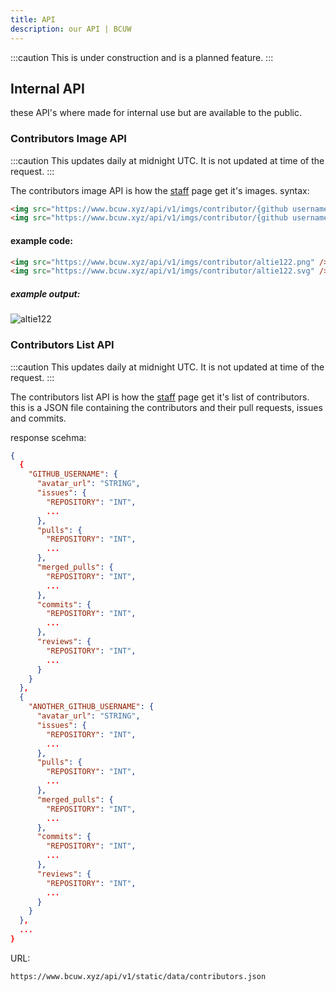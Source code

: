 ```yaml
---
title: API
description: our API | BCUW
---
```


:::caution
This is under construction and is a planned feature.
:::

## Internal API
these API's where made for internal use but are available to the public.

### Contributors Image API
:::caution
This updates daily at midnight UTC. It is not updated at time of the request.
:::

The contributors image API is how the [staff](/contributing/staff) page get it's images.
syntax:

```html title="example.html"
<img src="https://www.bcuw.xyz/api/v1/imgs/contributor/{github username}.png" />
<img src="https://www.bcuw.xyz/api/v1/imgs/contributor/{github username}.svg" />
```

#### example code:
```html title="example.html"
<img src="https://www.bcuw.xyz/api/v1/imgs/contributor/altie122.png" />
<img src="https://www.bcuw.xyz/api/v1/imgs/contributor/altie122.svg" />
```
##### example output:
![altie122](https://www.bcuw.xyz/api/v1/imgs/contributor/altie122.png)

### Contributors List API
:::caution
This updates daily at midnight UTC. It is not updated at time of the request.
:::

The contributors list API is how the [staff](/contributing/staff) page get it's list of contributors. this is a JSON file containing the contributors and their pull requests, issues and commits.

response scehma:
```json title="https://www.bcuw.xyz/api/v1/static/data/contributors.json"
{
  {
    "GITHUB_USERNAME": {
      "avatar_url": "STRING",
      "issues": {
        "REPOSITORY": "INT",
        ...
      },
      "pulls": {
        "REPOSITORY": "INT",
        ...
      },
      "merged_pulls": {
        "REPOSITORY": "INT",
        ...
      },
      "commits": {
        "REPOSITORY": "INT",
        ...
      },
      "reviews": {
        "REPOSITORY": "INT",
        ...
      }
    }
  },
  {
    "ANOTHER_GITHUB_USERNAME": {
      "avatar_url": "STRING",
      "issues": {
        "REPOSITORY": "INT",
        ...
      },
      "pulls": {
        "REPOSITORY": "INT",
        ...
      },
      "merged_pulls": {
        "REPOSITORY": "INT",
        ...
      },
      "commits": {
        "REPOSITORY": "INT",
        ...
      },
      "reviews": {
        "REPOSITORY": "INT",
        ...
      }
    }
  },
  ...
}
```

URL:
```
https://www.bcuw.xyz/api/v1/static/data/contributors.json
```